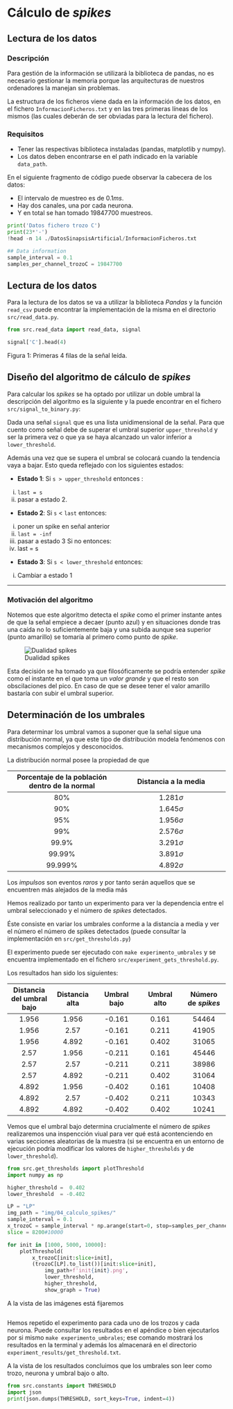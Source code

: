 # Cálculo de *spikes*  

## Lectura de los datos

### Descripción 
Para gestión de la información se utilizará la biblioteca de pandas, no es necesario gestionar la memoria porque las arquitecturas de nuestros ordenadores la manejan sin problemas. 

La estructura de los ficheros viene dada en la información de los datos, en el fichero 
`InformacionFicheros.txt` y en las tres primeras líneas de los mismos (las cuales deberán de ser obviadas para la lectura del fichero). 

### Requisitos 
- Tener las respectivas biblioteca instaladas (pandas, matplotlib y numpy). 
- Los datos deben encontrarse en el path indicado en la variable `data_path`. 

En el siguiente fragmento de código puede observar la cabecera de los datos: 

- El intervalo de muestreo es de $0.1 ms$.
- Hay dos canales, una por cada neurona.
- Y en total se han tomado $19847700$ muestreos. 


```python
print('Datos fichero trozo C')
print(23*'-')
!head -n 14 ./DatosSinapsisArtificial/InformacionFicheros.txt
```

```python
## Data information 
sample_interval = 0.1
samples_per_channel_trozoC = 19847700
```
## Lectura de los datos  

Para la lectura de los datos se va a utilizar la biblioteca *Pandas* y la función `read_csv` puede encontrar la implementación de la misma en el directorio `src/read_data.py`. 

```python
from src.read_data import read_data, signal

signal['C'].head(4)
```
Figura 1: Primeras 4 filas de la señal leída.   

## Diseño del algoritmo de cálculo de *spikes*  

Para calcular los *spikes* se ha optado por utilizar un doble umbral 
la descripción del algoritmo es la siguiente y la puede encontrar en el fichero `src/signal_to_binary.py`: 

Dada una señal `signal` que es una lista unidimensional de la señal. 
Para que cuento como señal debe de superar el umbral superior `upper_threshold` y ser la primera 
vez o que ya se haya alcanzado un valor inferior a `lower_threshold`.

Además una vez que se supera el umbral se colocará cuando la tendencia vaya a bajar.
Esto queda reflejado con los siguientes estados: 

- **Estado 1**: 
Si `s > upper_threshold` entonces :
i) `last = s`
ii) pasar a estado 2.

- **Estado 2**: 
Si `s` < `last` entonces:
i) poner un spike en señal anterior
ii) `last = -inf`
iii) pasar a estado 3
Si no entonces: 
i) last = s 

- **Estado 3**: 
Si `s < lower_threshold` entonces:
i) Cambiar a estado 1
 
___

### Motivación del algoritmo 

Notemos que este algoritmo detecta el *spike* como el primer instante antes de que la señal empiece a decaer (punto azul) y en situaciones donde tras una caída no lo suficientemente baja y una subida aunque sea superior (punto amarillo) se tomaría al primero como punto de *spike*.

![Dualidad spikes](img/04_calculo_spikes/dualidad_spikes.png)  

Esta decisión se ha tomado ya que filosóficamente se podría entender *spike* como el instante en el que toma un *valor grande* y que el resto son obscilaciones del pico. En caso de que se desee tener el valor amarillo bastaría con subir el umbral superior. 


## Determinación de los umbrales  

Para determinar los umbral 
vamos a suponer que la señal sigue una distribución normal, 
ya que este tipo de distribución modela fenómenos con mecanismos complejos y desconocidos.

La distribución normal posee la propiedad de que 

Porcentaje de la población dentro de la normal | Distancia a la media   
:-: | :-: 
$80\%$ | $1.281 \sigma$  
$90\%$ | $1.645 \sigma$  
$95\%$ | $1.956 \sigma$  
$99\%$ | $2.576 \sigma$  
$99.9\%$ | $3.291 \sigma$   
$99.99\%$ | $3.891 \sigma$  
$99.999\%$ | $4.892 \sigma$  


Los *impulsos* son eventos *raros* y por tanto serán aquellos que se encuentren más alejados de la media más

Hemos realizado por tanto un experimento para ver la dependencia entre el umbral seleccionado y el número de *spikes* detectados. 

Éste consiste en variar los umbrales conforme a la distancia a media y ver el número el número de spikes detectados (puede consultar la implementación en `src/get_thresholds.py`) 

El experimento puede ser ejecutado con `make experimento_umbrales` y se encuentra implementado en  el fichero `src/experiment_gets_threshold.py`. 

Los resultados han sido los siguientes: 

       
 Distancia del umbral bajo | Distancia alta | Umbral bajo| Umbral alto| Número de *spikes*
:-: |:-: |:-: |:-: |:-:   
1.956 | 1.956| -0.161 | 0.161 | 54464  
1.956 | 2.57| -0.161 | 0.211 | 41905  
1.956 | 4.892| -0.161 | 0.402 | 31065  
2.57 | 1.956| -0.211 | 0.161 | 45446  
2.57 | 2.57| -0.211 | 0.211 | 38986  
2.57 | 4.892| -0.211 | 0.402 | 31064  
4.892 | 1.956| -0.402 | 0.161 | 10408  
4.892 | 2.57| -0.402 | 0.211 | 10343  
4.892 | 4.892| -0.402 | 0.402 | 10241  


Vemos que el umbral bajo determina crucialmente el número de *spikes* realizaremos una inspencción viual para ver qué está acontenciendo en varias secciones aleatorias de la muestra (si se encuentra en un entorno de ejecución podría modificar los valores de `higher_thresholds` y de `lower_threshold`).  


```python
from src.get_thresholds import plotThreshold
import numpy as np

higher_threshold =  0.402 
lower_threshold  = -0.402

LP = "LP"
img_path = "img/04_calculo_spikes/"
sample_interval = 0.1
x_trozoC = sample_interval * np.arange(start=0, stop=samples_per_channel_trozoC)
slice = 8200#10000

for init in [1000, 5000, 10000]:
    plotThreshold(
        x_trozoC[init:slice+init],
        (trozoC[LP].to_list())[init:slice+init], 
            img_path+f'init{init}.png',
            lower_threshold,
            higher_threshold,
            show_graph = True)

```


A la vista de las imágenes está fijaremos 

```python


```

Hemos repetido el experimento para cada uno de los trozos y cada neurona. Puede consultar los resultados en el apéndice \ref{appendix:experiment_gets_threshold} o bien ejecutarlos por si mismo `make experimento_umbrales`; ese comando mostrará los resultados en la terminal y además los almacenará en el directorio `experiment_results/get_threshold.txt`.  

A la vista de los resultados concluimos que los umbrales son
leer como trozo, neurona y umbral bajo o alto. 

```python
from src.constants import THRESHOLD
import json
print(json.dumps(THRESHOLD, sort_keys=True, indent=4))
```



